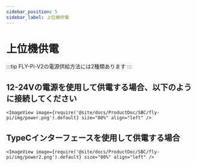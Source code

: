 ```yaml
---
sidebar_position: 5
sidebar_label: 上位機供電
---
```




# 上位機供電

:::tip
FLY-Pi-V2の電源供給方法には2種類あります
:::

## 12-24Vの電源を使用して供電する場合、以下のように接続してください

    <ImageView image={require('@site/docs/ProductDoc/SBC/fly-pi/img/power.png').default} size="80%" align="left" />


## TypeCインターフェースを使用して供電する場合

    <ImageView image={require('@site/docs/ProductDoc/SBC/fly-pi/img/power2.png').default} size="80%" align="left" />